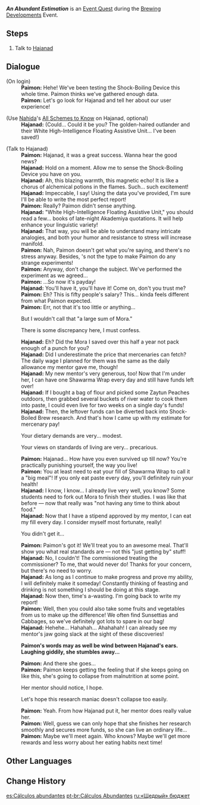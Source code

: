 {{Quest Infobox
|id            = 73510
|image         = Event Quest Boiling Over.png
|type          = World
|event_name    = Brewing Developments
|characters    = Hajanad; Paimon; Traveler
|startLocation = [[Ashavan Realm]], [[Sumeru]]
|region        = Sumeru
|area          = Ashavan Realm
|subarea       = 
|prev          = Boiling Over!
|next          = 
|rewards       = Primogem*30;Mora*30,000;Hero's Wit*3
}}
'''''An Abundant Estimation''''' is an [[Event Quest]] during the [[Brewing Developments]] Event.

==Steps==
# Talk to [[Hajanad]]

==Dialogue==
{{Quest Description|The testing on the Shock-Boiled Brews is progressing smoothly. It is time to report back to Hajanad...}}
{{Dialogue Start}}
;(On login)
:'''Paimon:''' Hehe! We've been testing the Shock-Boiling Device this whole time. Paimon thinks we've gathered enough data.
:'''Paimon:''' Let's go look for Hajanad and tell her about our user experience!

;(Use [[Nahida]]'s [[All Schemes to Know]] on Hajanad, optional)
:'''Hajanad:''' (Could... Could it be you? The golden-haired outlander and their White High-Intelligence Floating Assistive Unit... I've been saved!)

;(Talk to Hajanad)
:'''Paimon:''' Hajanad, it was a great success. Wanna hear the good news?
:'''Hajanad:''' Hold on a moment. Allow me to sense the Shock-Boiling Device you have on you.
:'''Hajanad:''' Ah, this blazing warmth, this magnetic echo! It is like a chorus of alchemical potions in the flames. Such... such excitement!
:'''Hajanad:''' Impeccable, I say! Using the data you've provided, I'm sure I'll be able to write the most perfect report!
:'''Paimon:''' Really? Paimon didn't sense anything.
:'''Hajanad:''' "White High-Intelligence Floating Assistive Unit," you should read a few... books of late-night Akademiya quotations. It will help enhance your linguistic variety!
:'''Hajanad:''' That way, you will be able to understand many intricate analogies, and both your humor and resistance to stress will increase manifold.
:'''Paimon:''' Nah, Paimon doesn't get what you're saying, and there's no stress anyway. Besides, {{Traveler}}'s not the type to make Paimon do any strange experiments!
:'''Paimon:''' Anyway, don't change the subject. We've performed the experiment as we agreed...
:'''Paimon:''' ...So now it's payday!
:'''Hajanad:''' You'll have it, you'll have it! Come on, don't you trust me?
:'''Paimon:''' Eh? This is fifty people's salary? This... kinda feels different from what Paimon expected.
:'''Paimon:''' Err, not that it's too little or anything...
:{{DIcon}} But I wouldn't call that "a large sum of Mora."
:{{DIcon}} There is some discrepancy here, I must confess.
:'''Hajanad:''' Eh? Did the Mora I saved over this half a year not pack enough of a punch for you?
:'''Hajanad:''' Did I underestimate the price that mercenaries can fetch? The daily wage I planned for them was the same as the daily allowance my mentor gave me, though!
:'''Hajanad:''' My new mentor's very generous, too! Now that I'm under her, I can have one Shawarma Wrap every day and still have funds left over!
:'''Hajanad:''' If I bought a bag of flour and picked some Zaytun Peaches outdoors, then grabbed several buckets of river water to cook them into paste, I could even live for two weeks on a single day's funds!
:'''Hajanad:''' Then, the leftover funds can be diverted back into Shock-Boiled Brew research. And that's how I came up with my estimate for mercenary pay!
:{{DIcon}} Your dietary demands are very... modest.
:{{DIcon}} Your views on standards of living are very... precarious.
:'''Paimon:''' Hajanad... How have you even survived up till now? You're practically punishing yourself, the way you live!
:'''Paimon:''' You at least need to eat your fill of Shawarma Wrap to call it a "big meal"! If you only eat paste every day, you'll definitely ruin your health!
:'''Hajanad:''' I know, I know... I already live very well, you know? Some students need to fork out Mora to finish their studies. I was like that before &mdash; now that really was "not having any time to think about food."
:'''Hajanad:''' Now that I have a stipend approved by my mentor, I can eat my fill every day. I consider myself most fortunate, really!
:{{DIcon}} You didn't get it...
:'''Paimon:''' Paimon's got it! We'll treat you to an awesome meal. That'll show you what real standards are &mdash; not this "just getting by" stuff!
:'''Hajanad:''' No, I couldn't! The commissioned treating the commissioner? To me, that would never do! Thanks for your concern, but there's no need to worry.
:'''Hajanad:''' As long as I continue to make progress and prove my ability, I will definitely make it someday! Constantly thinking of feasting and drinking is not something I should be doing at this stage.
:'''Hajanad:''' Now then, time's a-wasting. I'm going back to write my report!
:'''Paimon:''' Well, then you could also take some fruits and vegetables from us to make up the difference! We often find Sunsettias and Cabbages, so we've definitely got lots to spare in our bag!
:'''Hajanad:''' Hehehe... Hahahah... Ahahahah! I can already see my mentor's jaw going slack at the sight of these discoveries!

:'''Paimon's words may as well be wind between Hajanad's ears. Laughing giddily, she stumbles away...'''

:'''Paimon:''' And there she goes...
:'''Paimon:''' Paimon keeps getting the feeling that if she keeps going on like this, she's going to collapse from malnutrition at some point.
:{{DIcon}} Her mentor should notice, I hope.
:{{DIcon}} Let's hope this research maniac doesn't collapse too easily.
:'''Paimon:''' Yeah. From how Hajanad put it, her mentor does really value her.
:'''Paimon:''' Well, guess we can only hope that she finishes her research smoothly and secures more funds, so she can live an ordinary life...
:'''Paimon:''' Maybe we'll meet again. Who knows? Maybe we'll get more rewards and less worry about her eating habits next time!
{{Dialogue End}}

==Other Languages==
{{Other Languages
|en      = An Abundant Estimation
|zhs     = 「丰厚」的预算
|zhs_rm  = "Fēnghòu" de Yùsuàn
|zht     = 「豐厚」的預算
|zht_rm  = "Fēnghòu" de Yùsuàn
|zh_tl   = 
|ja      = 「豊富」な予算
|ja_rm   = "Houfu"-na Yosan
|ja_tl   = An "Abundant" Estimation
|ko      = 「넉넉한」 예산
|ko_tl   = "Enough" Budget
|es      = Cálculos abundantes
|es_tl   = Abundant Calculations
|fr      = Budget abondant
|fr_tl   = Abundant Budget
|ru      = «Щедрый» бюджет
|ru_tl   = "Generous" Budget
|th      = งบประมาณ "อื้อซ่า"
|th_rm   = 
|th_tl   = 
|vi      = Kinh Phí Hậu Hĩnh
|vi_tl   = 
|de      = „Großzügiges“ Budget
|de_tl   = "Generous" Budget
|id      = Perhitungan Yang Melimpah
|id_tl   = An Abundant Estimation
|pt      = Cálculos Abundantes
|pt_tl   = 
|tr      = Verimli Hesaplama
|tr_tl   = 
|it      = Una stima troppo ottimista
|it_tl   = A Too Optimistic Estimation
}}

==Change History==
{{Change History|3.6}}

[[es:Cálculos abundantes]]
[[pt-br:Cálculos Abundantes]]
[[ru:«Щедрый» бюджет]]